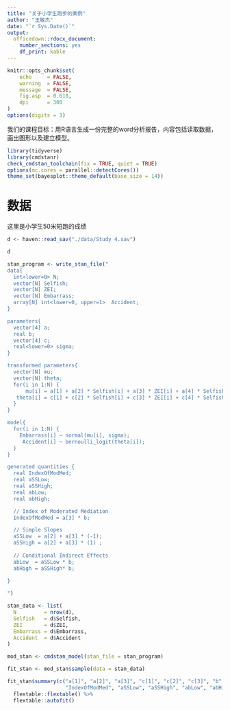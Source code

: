 ```yaml
---
title: "关于小学生跑步的案例"
author: "王敏杰"
date: "`r Sys.Date()`"
output: 
  officedown::rdocx_document:
    number_sections: yes
    df_print: kable
---
```




```r
knitr::opts_chunk$set(
    echo     = FALSE,
    warning  = FALSE, 
    message  = FALSE,
    fig.asp  = 0.618,
    dpi      = 300
)
options(digits = 3)
```


我们的课程目标：用R语言生成一份完整的word分析报告，内容包括读取数据，画出图形以及建立模型。



```r
library(tidyverse)
library(cmdstanr)
check_cmdstan_toolchain(fix = TRUE, quiet = TRUE)
options(mc.cores = parallel::detectCores())
theme_set(bayesplot::theme_default(base_size = 14))
```


# 数据

这里是小学生50米短跑的成绩

```r
d <- haven::read_sav("./data/Study 4.sav")

d
```



```r
stan_program <- write_stan_file("
data{
  int<lower=0> N;
  vector[N] Selfish;
  vector[N] ZEI;
  vector[N] Embarrass;
  array[N] int<lower=0, upper=1>  Accident;
}

parameters{
  vector[4] a;
  real b;
  vector[4] c;
  real<lower=0> sigma;
}

transformed parameters{
  vector[N] mu;
  vector[N] theta;
  for(i in 1:N) {
      mu[i] = a[1] + a[2] * Selfish[i] + a[3] * ZEI[i] + a[4] * Selfish[i] * ZEI[i];
   theta[i] = c[1] + c[2] * Selfish[i] + c[3] * ZEI[i] + c[4] * Selfish[i] * ZEI[i] + b * Embarrass[i];
  }
}

model{
  for(i in 1:N) {
    Embarrass[i] ~ normal(mu[i], sigma);
     Accident[i] ~ bernoulli_logit(theta[i]);
  }
}

generated quantities {
  real IndexOfModMed;
  real aSSLow;
  real aSSHigh;
  real abLow;
  real abHigh;

  // Index of Moderated Mediation
  IndexOfModMed = a[3] * b;

  // Simple Slopes
  aSSLow  = a[2] + a[3] * (-1);  
  aSSHigh = a[2] + a[3] * (1) ;   
   
  // Conditional Indirect Effects
  abLow  = aSSLow * b;
  abHigh = aSSHigh* b;

}
                                                                
")

stan_data <- list(
  N         = nrow(d),
  Selfish   = d$Selfish,
  ZEI       = d$ZEI,
  Embarrass = d$Embarrass,
  Accident  = d$Accident
)

mod_stan <- cmdstan_model(stan_file = stan_program)

fit_stan <- mod_stan$sample(data = stan_data)
```



```r
fit_stan$summary(c("a[1]", "a[2]", "a[3]", "c[1]", "c[2]", "c[3]", "b",
                   "IndexOfModMed", "aSSLow", "aSSHigh", "abLow", "abHigh")) %>% 
  flextable::flextable() %>% 
  flextable::autofit()
```



